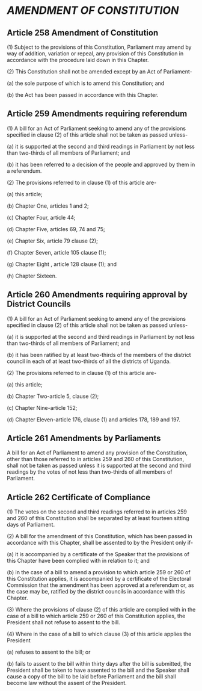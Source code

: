 # *AMENDMENT OF CONSTITUTION*

## Article 258 Amendment of Constitution
(1) Subject to the provisions of this Constitution, Parliament may amend by way of addition,
variation or repeal, any provision of this Constitution in accordance with the procedure laid down
in this Chapter.

(2) This Constitution shall not be amended except by an Act of Parliament-

(a) the sole purpose of which is to amend this Constitution; and

(b) the Act has been passed in accordance with this Chapter.

## Article 259 Amendments requiring referendum
(1) A bill for an Act of Parliament seeking to amend any of the provisions specified in clause (2) of
this article shall not be taken as passed unless-

(a) it is supported at the second and third readings in Parliament by not less than two-thirds of all
members of Parliament; and

(b) it has been referred to a decision of the people and approved by them in a referendum.

(2) The provisions referred to in clause (1) of this article are-

(a) this article;

(b) Chapter One, articles 1 and 2;

(c) Chapter Four, article 44;

(d) Chapter Five, articles 69, 74 and 75;

(e) Chapter Six, article 79 clause (2);

(f) Chapter Seven, article 105 clause (1);

(g) Chapter Eight , article 128 clause (1); and

(h) Chapter Sixteen.

## Article 260 Amendments requiring approval by District Councils
(1) A bill for an Act of Parliament seeking to amend any of the provisions specified in clause (2) of
this article shall not be taken as passed unless-

(a) it is supported at the second and third readings in Parliament by not less than two-thirds of all
members of Parliament; and

(b) it has been ratified by at least two-thirds of the members of the district council in each of at
least two-thirds of all the districts of Uganda.

(2) The provisions referred to in clause (1) of this article are-

(a) this article;

(b) Chapter Two-article 5, clause (2);

(c) Chapter Nine-article 152;

(d) Chapter Eleven-article 176, clause (1) and articles 178, 189 and 197.

## Article 261 Amendments by Parliaments
A bill for an Act of Parliament to amend any provision of the Constitution, other than those
referred to in articles 259 and 260 of this Constitution, shall not be taken as passed unless it is
supported at the second and third readings by the votes of not less than two-thirds of all members
of Parliament.

## Article 262 Certificate of Compliance
(1) The votes on the second and third readings referred to in articles 259 and 260 of this
Constitution shall be separated by at least fourteen sitting days of Parliament.

(2) A bill for the amendment of this Constitution, which has been passed in accordance with this
Chapter, shall be assented to by the President only if-

(a) it is accompanied by a certificate of the Speaker that the provisions of this Chapter have been
complied with in relation to it; and

(b) in the case of a bill to amend a provision to which article 259 or 260 of this Constitution
applies, it is accompanied by a certificate of the Electoral Commission that the amendment has
been approved at a referendum or, as the case may be, ratified by the district councils in
accordance with this Chapter.

(3) Where the provisions of clause (2) of this article are complied with in the case of a bill to which
article 259 or 260 of this Constitution applies, the President shall not refuse to assent to the bill.

(4) Where in the case of a bill to which clause (3) of this article applies the President

(a) refuses to assent to the bill; or

(b) fails to assent to the bill within thirty days after the bill is submitted, the President shall be
taken to have assented to the bill and the Speaker shall cause a copy of the bill to be laid before
Parliament and the bill shall become law without the assent of the President.